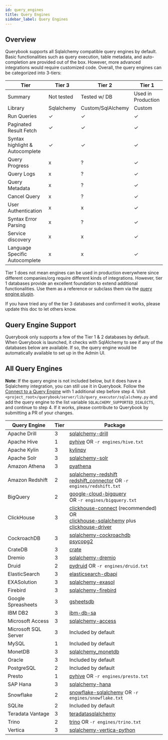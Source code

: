 ```yaml
---
id: query_engines
title: Query Engines
sidebar_label: Query Engines
---
```


## Overview

Querybook supports all Sqlalchemy compatible query engines by default. Basic functionalities such as query execution, table metadata, and auto-completion are provided out of the box. However, more advanced integrations would require customized code. Overall, the query engines can be categorized into 3-tiers:

| Tier                            | Tier 3     | Tier 2            | Tier 1             |
| ------------------------------- | ---------- | ----------------- | ------------------ |
| Summary                         | Not tested | Tested w/ DB      | Used in Production |
| Library                         | Sqlalchemy | Custom/SqlAlchemy | Custom             |
| Run Queries                     | ✓          | ✓                 | ✓                  |
| Paginated Result Fetch          | ✓          | ✓                 | ✓                  |
| Syntax highlight & Autocomplete | ✓          | ✓                 | ✓                  |
| Query Progress                  | x          | ?                 | ✓                  |
| Query Logs                      | x          | ?                 | ✓                  |
| Query Metadata                  | x          | ?                 | ✓                  |
| Cancel Query                    | x          | ?                 | ✓                  |
| User Authentication             | x          | x                 | ✓                  |
| Syntax Error Parsing            | x          | ?                 | ✓                  |
| Service discovery               | x          | x                 | ✓                  |
| Language Specific Autocomplete  | x          | x                 | ✓                  |

Tier 1 does not mean engines can be used in production everywhere since different companies/org require different kinds of integrations. However, tier 1 databases provide an excellent foundation to extend additional functionalities. Use them as a reference or subclass them via the [query engine plugin](../integrations/add_query_engine.mdx).

If you have tried any of the tier 3 databases and confirmed it works, please update this doc to let others know.

## Query Engine Support

Querybook only supports a few of the Tier 1 & 2 databases by default. When Querybook is launched, it checks with SqlAlchemy to see if any of the databases below are available. If so, the query engine would be automatically available to set up in the Admin UI.

## All Query Engines

**Note**: If the query engine is not included below, but it does have a Sqlalchemy integration, you can still use it in Querybook. Follow the [Connect to a Query Engine](./connect_to_a_query_engine.mdx) with 1 additional step before step 4. Visit `<project_root>/querybook/server/lib/query_executor/sqlalchemy.py` and add the query engine to the list variable `SQLALCHEMY_SUPPORTED_DIALECTS`, and continue to step 4. If it works, please contribute to Querybook by submitting a PR of your changes.

| Query Engine         | Tier | Package                                                                                                                                                                                                                               |
| -------------------- | ---- | ------------------------------------------------------------------------------------------------------------------------------------------------------------------------------------------------------------------------------------- |
| Apache Drill         | 3    | [sqlalchemy-drill](https://pypi.org/project/sqlalchemy-drill/)                                                                                                                                                                        |
| Apache Hive          | 1    | [pyhive](https://pypi.org/project/PyHive/) OR `-r engines/hive.txt`                                                                                                                                                                   |
| Apache Kylin         | 3    | [kylinpy](https://pypi.org/project/kylinpy/)                                                                                                                                                                                          |
| Apache Solr          | 3    | [sqlalchemy-solr](https://pypi.org/project/sqlalchemy-solr/)                                                                                                                                                                          |
| Amazon Athena        | 3    | [pyathena](https://pypi.org/project/pyathena/)                                                                                                                                                                                        |
| Amazon Redshift      | 2    | [sqlalchemy-redshift](https://pypi.org/project/sqlalchemy-redshift/)<br/>[redshift_connector](https://pypi.org/project/redshift-connector/) OR `-r engines/redshift.txt`                                                              |
| BigQuery             | 2    | [google-cloud-bigquery](https://pypi.org/project/google-cloud-bigquery/)<br/> OR `-r engines/bigquery.txt`                                                                                                                            |
| ClickHouse           | 3    | [clickhouse-connect](https://pypi.org/project/clickhouse-connect) (recommended) OR<br/>[clickhouse-sqlalchemy](https://pypi.org/project/clickhouse-sqlalchemy/) plus [clickhouse-driver](https://pypi.org/project/clickhouse-driver/) |
| CockroachDB          | 3    | [sqlalchemy-cockroachdb](https://pypi.org/project/sqlalchemy-cockroachdb/)<br/>[psycopg2](https://pypi.org/project/psycopg2/)                                                                                                         |
| CrateDB              | 3    | [crate](https://pypi.org/project/crate/)                                                                                                                                                                                              |
| Dremio               | 3    | [sqlalchemy-dremio](https://pypi.org/project/sqlalchemy-dremio/)                                                                                                                                                                      |
| Druid                | 2    | [pydruid](https://pypi.org/project/pydruid/) OR `-r engines/druid.txt`                                                                                                                                                                |
| ElasticSearch        | 3    | [elasticsearch-dbapi](https://pypi.org/project/elasticsearch-dbapi/0.2.1/)                                                                                                                                                            |
| EXASolution          | 3    | [sqlalchemy-exasol](https://pypi.org/project/sqlalchemy-exasol/)                                                                                                                                                                      |
| Firebird             | 3    | [sqlalchemy-firebird](https://pypi.org/project/sqlalchemy-firebird/)                                                                                                                                                                  |
| Google Spreasheets   | 3    | [gsheetsdb](https://pypi.org/project/gsheetsdb/)                                                                                                                                                                                      |
| IBM DB2              | 3    | [ibm-db-sa](https://pypi.org/project/ibm-db-sa/)                                                                                                                                                                                      |
| Microsoft Access     | 3    | [sqlalchemy-access](https://pypi.org/project/sqlalchemy-access/)                                                                                                                                                                      |
| Microsoft SQL Server | 3    | Included by default                                                                                                                                                                                                                   |
| MySQL                | 1    | Included by default                                                                                                                                                                                                                   |
| MonetDB              | 3    | [sqlalchemy_monetdb](https://pypi.org/project/sqlalchemy_monetdb/)                                                                                                                                                                    |
| Oracle               | 3    | Included by default                                                                                                                                                                                                                   |
| PostgreSQL           | 2    | Included by default                                                                                                                                                                                                                   |
| Presto               | 1    | [pyhive](https://pypi.org/project/PyHive/) OR `-r engines/presto.txt`                                                                                                                                                                 |
| SAP Hana             | 3    | [sqlalchemy-hana](https://pypi.org/project/sqlalchemy-hana/0.2.2/)                                                                                                                                                                    |
| Snowflake            | 2    | [snowflake-sqlalchemy](https://pypi.org/project/snowflake-sqlalchemy/) OR `-r engines/snowflake.txt`                                                                                                                                  |
| SQLite               | 2    | Included by default                                                                                                                                                                                                                   |
| Teradata Vantage     | 3    | [teradatasqlalchemy](https://pypi.org/project/teradatasqlalchemy/)                                                                                                                                                                    |
| Trino                | 2    | [trino](https://github.com/trinodb/trino-python-client) OR `-r engines/trino.txt`                                                                                                                                                     |
| Vertica              | 3    | [sqlalchemy-vertica-python](https://pypi.org/project/sqlalchemy-vertica-python/)                                                                                                                                                      |
